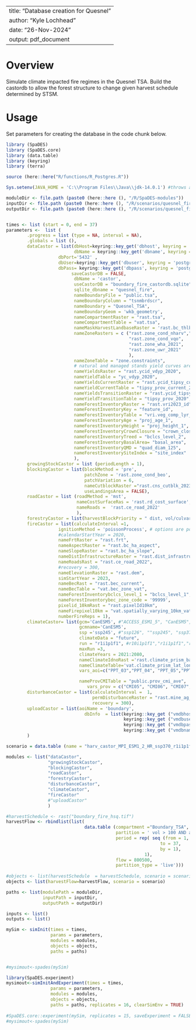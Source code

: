 <!--
Copyright 2020 Province of British Columbia
 
Licensed under the Apache License, Version 2.0 (the "License");
you may not use this file except in compliance with the License.
You may obtain a copy of the License at
 
http://www.apache.org/licenses/LICENSE-2.0
 
Unless required by applicable law or agreed to in writing, software distributed under the License is distributed on an "AS IS" BASIS,
WITHOUT WARRANTIES OR CONDITIONS OF ANY KIND, either express or implied.
See the License for the specific language governing permissions and limitations under the License.-->

---
title: "Database creation for Quesnel"
author: "Kyle Lochhead"
date: "26-Nov-2024"
output: pdf_document
---

# Overview
Simulate climate impacted fire regimes in the Quesnel TSA. Build the castordb to allow the forest structure to change given harvest schedule determined by STSM.

# Usage
Set parameters for creating the database in the code chunk below.

```r
library (SpaDES)
library (SpaDES.core)
library (data.table)
library (keyring)
library (terra)

source (here::here("R/functions/R_Postgres.R"))

Sys.setenv(JAVA_HOME = 'C:\\Program Files\\Java\\jdk-14.0.1') #throws an error if pointing to different version of java (i.e., 32 vs 64 bit)

moduleDir <- file.path (paste0 (here::here (), "/R/SpaDES-modules"))
inputDir <- file.path (paste0 (here::here (), "/R/scenarios/quesnel_fire/inputs")) %>% reproducible::checkPath (create = TRUE)
outputDir <- file.path (paste0 (here::here (), "/R/scenarios/quesnel_fire/outputs")) %>% reproducible::checkPath (create = TRUE)


times <- list (start = 0, end = 37)
parameters <-  list (
        .progress = list (type = NA, interval = NA),
        .globals = list (),
        dataCastor = list(dbHost=keyring::key_get('dbhost', keyring = 'postgreSQL'),
                          dbName = keyring::key_get('dbname', keyring = 'postgreSQL'),
                    dbPort='5432' ,
                    dbUser=keyring::key_get('dbuser', keyring = 'postgreSQL') ,
                    dbPass= keyring::key_get('dbpass', keyring = 'postgreSQL'),
                         saveCastorDB = FALSE,
                          dbName = 'castor',
                          useCastorDB = "boundary_fire_castordb.sqlite",
                          sqlite_dbname = "quesnel_fire", 
                          nameBoundaryFile = "public.tsa", 
                          nameBoundaryColumn = "tsnmbrdscr", 
                          nameBoundary = "Quesnel_TSA", 
                          nameBoundaryGeom = 'wkb_geometry',
                          nameCompartmentRaster = "rast.tsa", 
                          nameCompartmentTable = "vat.tsa", 
                          nameMaskHarvestLandbaseRaster = 'rast.bc_thlb2022',  
                          nameZoneRasters = c ("rast.zone_cond_nharv","rast.zone_cond_beo", 
                                               "rast.zone_cond_vqo",
                                               "rast.zone_wha_2021", 
                                               "rast.zone_uwr_2021"
                                               ),
                          nameZoneTable = "zone.constraints", 
                          # natural and managed stands yield curves are the same    
                          nameYieldsRaster = "rast.ycid_vdyp_2020", 
                          nameYieldTable = "yc_vdyp_2020", 
                          nameYieldsCurrentRaster = "rast.ycid_tipsy_current_2020",
                          nameYieldCurrentTable = "tipsy_prov_current_2020",
                          nameYieldsTransitionRaster = "rast.ycid_tipsy_prov_2020", 
                          nameYieldTransitionTable = "tipsy_prov_2020",  
                          nameForestInventoryRaster = "rast.vri2023_id", 
                          nameForestInventoryKey = "feature_id", 
                          nameForestInventoryTable = "vri.veg_comp_lyr_r1_poly2023",
                          nameForestInventoryAge = "proj_age_1",  
                          nameForestInventoryHeight = "proj_height_1",
                          nameForestInventoryCrownClosure = "crown_closure",                             
                          nameForestInventoryTreed = "bclcs_level_2",
                          nameForestInventoryBasalArea= "basal_area",
                          nameForestInventoryQMD = "quad_diam_125",
                          nameForestInventorySiteIndex = "site_index" 
                          ),
        growingStockCastor = list (periodLength = 1),
        blockingCastor = list(blockMethod = 'pre', 
                              patchZone = 'rast.zone_cond_beo',
                              patchVariation = 6,
                              nameCutblockRaster ="rast.cns_cutblk_2023",
                              useLandingsArea = FALSE),
        roadCastor = list (roadMethod = 'mst',
                           nameCostSurfaceRas = 'rast.rd_cost_surface',
                           nameRoads =  'rast.ce_road_2022'
                           ),
        forestryCastor = list(harvestBlockPriority = " dist, vol/culvar DESC "),
        fireCastor = list(calculateInterval =1,
                    ignitionMethod = 'poissonProcess', # options are poissonProcess, historicalDist, static
                    #calendarStartYear = 2020,
                    nameFrtRaster = "rast.frt",
                    nameAspectRaster = "rast.bc_ha_aspect",
                    nameSlopeRaster = "rast.bc_ha_slope",
                    nameDistInfrastructureRaster = "rast.dist_infrastructure",
                    nameRoadsRast = "rast.ce_road_2022",
                    #recovery = 300,
                    nameElevationRaster = "rast.dem",
                    simStartYear = 2023,
                    nameBecRast = "rast.bec_current",
                    nameBecTable = "vat.bec_zone_vat",
                    nameForestInventorybclcs_level_1 = "bclcs_level_1",
                    nameForestInventorybec_zone_code = '99999',
                    pixelid_10kmRast = "rast.pixelId10km",
                    nameFirepixel10km = "vat.spatially_varying_10km_vat",
                    numberFireReps = 1),
        climateCastor= list(gcm='CanESM5', #"ACCESS_ESM1_5", "CanESM5", "MPI_ESM1_2_HR" Note that MPI_ESM1_2HR seems to only have r1i1p1f1 and r2i1p1f1 for ssp 126 and ssp245. 
                            gcmname='CanESM5', 
                            ssp ='ssp245', #"ssp126", ""ssp245", "ssp370"
                            climateData = "future",
                            run = "r1i1p1f1", #r10i1p1f1","r1i1p1f1","r2i1p1f1", "r3i1p1f1"
                            maxRun =3,
                            climateYears = 2021:2080, 
                            nameClimateIdnoRast ='rast.climate_prism_base_layer', 
                            nameClimateTable='vat.climate_prism_lat_lon_lookup', 
                            vars_aoi=c("PPT_03","PPT_04", "PPT_05","PPT_06","PPT_07", "PPT_08", "PPT_09","Tmax_04", "Tmax_05", "Tmax_06", "Tmax_07", "Tmax_08", "Tmax_09", "Tave_03","Tave_04", "Tave_05", "Tave_06", "Tave_07", "Tave_08", "Tave_09", "Tmin_03", "Tmin_04", "Tmin_05", "Tmin_06", "Tmin_07", "Tmin_08" ,"CMD_04", "CMD_05", "CMD_06", "CMD_07", "CMD_08", "CMI_03", "CMI_04", "CMI_05", "CMI_06", "CMI_07", "CMI_08", "CMI_09"),

                            nameProvCMITable = "public.prov_cmi_ave",
                               vars_prov = c("CMI05", "CMI06", "CMI07", "CMI08")),
        disturbanceCastor = list(calculateInterval =  1, 
                                 permDisturbanceRaster = "rast.mine_ag_wind_rail",
                                 recovery = 300),
        uploadCastor = list(aoiName = 'boundary',
                              dbInfo  = list(keyring::key_get ("vmdbhost", keyring="postgreSQL"),
                                             keyring::key_get ("vmdbuser", keyring="postgreSQL"),
                                             keyring::key_get ("vmdbpass", keyring="postgreSQL"), 
                                             keyring::key_get ("vmdbname", keyring="postgreSQL")))
        )

scenario = data.table (name = "harv_castor_MPI_ESM1_2_HR_ssp370_r1i1p1f1", description = "dataCastor output")

modules <- list("dataCastor",
                "growingStockCastor",
                "blockingCastor", 
                "roadCastor",
                "forestryCastor",
                "disturbanceCastor",
                "climateCastor",
                "fireCastor"
                #"uploadCastor"
                )

#harvestSchedule <- rast("boundary_fire_hsq.tif")
harvestFlow <- rbindlist(list(
                              data.table (compartment ="Boundary_TSA",
                                          partition = ' vol > 100 AND age > 79 ', #
                                          period = rep( seq (from = 1,
                                                           to = 37,
                                                           by = 1),
                                                     1),
                                          flow = 800500, 
                                          partition_type = 'live')))
 
#objects <- list(harvestSchedule  = harvestSchedule, scenario = scenario)
objects <- list(harvestFlow=harvestFlow, scenario = scenario)

paths <- list(modulePath = moduleDir,
              inputPath = inputDir,
              outputPath = outputDir)

inputs <- list()
outputs <- list()

mySim <- simInit(times = times, 
                 params = parameters, 
                 modules = modules,
                 objects = objects,
                 paths = paths)


#mysimout<-spades(mySim)

library(SpaDES.experiment)
mysimout<-simInitAndExperiment(times = times, 
                 params = parameters, 
                 modules = modules,
                 objects = objects,
                 paths = paths, replicates = 16, clearSimEnv = TRUE)
                 
#SpaDES.core::experiment(mySim, replicates = 15, saveExperiment = FALSE, clearSimEnv = TRUE, .plotInitialTime = NA) # no plotting
#mysimout<-spades(mySim)


```

